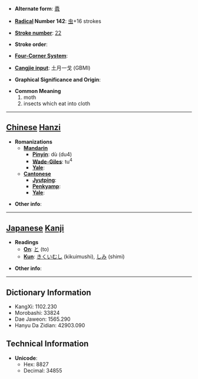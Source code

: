 * '''Alternate form''': [[蠹]]

* '''[[Wiktionary:Chinese radical index| Radical]] Number 142''': [[Wiktionary:Chinese radical index 虫|虫]]+16 strokes

* '''[[Wiktionary:Chinese total strokes index|Stroke number]]''': [[Wiktionary:Chinese total strokes index 22|22]]

* '''Stroke order''': 

* '''[[Wiktionary:Chinese four corner index|Four-Corner System]]''': 

* '''[[Wiktionary:Chinese Cangjie index|Cangjie input]]''': 土月一戈 (GBMI)

* '''Graphical Significance and Origin''': 

* '''Common Meaning'''
*#moth
*# insects which eat into cloth


----

== [[Chinese]] [[Hanzi]] ==

* '''Romanizations'''
** '''[[Mandarin]]'''
*** '''[[Pinyin]]''': dù (du4)
*** '''[[Wade-Giles]]''': tu<sup>4</sup>
*** '''[[Yale]]''': 
** '''[[Cantonese]]'''
*** '''[[Jyutping]]''':
*** '''[[Penkyamp]]''': 
*** '''[[Yale]]''': 

* '''Other info''': 

----

== [[Japanese]] [[Kanji]] ==

* '''Readings'''
** '''[[On]]''': [[と]] (to)
** '''[[Kun]]''': [[きくいむし]] (kikuimushi), [[しみ]] (shimi)

* '''Other info''':  

----

== Dictionary Information ==

* KangXi: 1102.230
* Morobashi: 33824
* Dae Jaweon: 1565.290
* Hanyu Da Zidian: 42903.090

== Technical Information ==

* '''Unicode''':
** Hex: 8827
** Decimal: 34855
